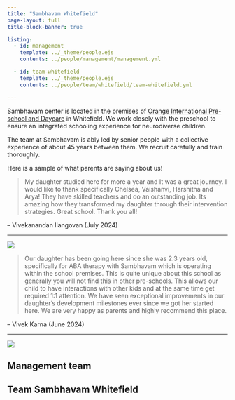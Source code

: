 ```yaml
---
title: "Sambhavam Whitefield"
page-layout: full
title-block-banner: true

listing:
  - id: management
    template: ../_theme/people.ejs
    contents: ../people/management/management.yml

  - id: team-whitefield
    template: ../_theme/people.ejs
    contents: ../people/team/whitefield/team-whitefield.yml

---
```

Sambhavam center is located in the premises of [Orange International Pre-school and Daycare](https://www.orangeschools.net/) in Whitefield. We work closely with the preschool to ensure an integrated schooling experience for neurodiverse children. 

The team at Sambhavam is ably led by senior people with a collective experience of about 45 years between them. We recruit carefully and train thoroughly. 

Here is a sample of what parents are saying about us! 

::: {.testimonial}

> My daughter studied here for more a year and It was a great journey. I would like to thank specifically Chelsea, Vaishanvi, Harshitha and Arya! They have skilled teachers and do an outstanding job. Its amazing how they transformed my daughter through their intervention strategies. Great school. Thank you all!

-- Vivekanandan Ilangovan (July 2024)
:::

```{=html}
<div class="butter-line">
    <hr>
    <div><img src="/images/butterfly-small.png"></div>
</div>
```
::: {.testimonial}

> Our daughter has been going here since she was 2.3 years old, specifically for ABA therapy with Sambhavam which is operating within the school premises. This is quite unique about this school as generally you will not find this in other pre-schools. This allows our child to have interactions with other kids and at the same time get required 1:1 attention. We have seen exceptional improvements in our daughter's development  milestones ever since we got her started here. We are very happy as parents and highly recommend this place.

-- Vivek Karna (June 2024)
:::

```{=html}
<div class="butter-line">
    <hr>
    <div><img src="/images/butterfly-small.png"></div>
</div>
```


## Management team

::: {#management}

:::

## Team Sambhavam Whitefield

::: {#team-whitefield}

:::

